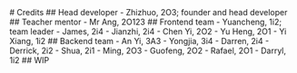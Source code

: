 

<Container text>
  <main className={styles['top-padded']}>
    # Credits
    ## Head developer
	  - Zhizhuo, 2O3; founder and head developer
    ## Teacher mentor
	  - Mr Ang, 2O123
    ## Frontend team
    - Yuancheng, 1i2; team leader 
    - James, 2i4
    - Jianzhi, 2i4
    - Chen Yi, 2O2
    - Yu Heng, 2O1
    - Yi Xiang, 1i2
   ## Backend team
    - An Yi, 3A3
    - Yongjia, 3i4
    - Darren, 2i4
    - Derrick, 2i2
    - Shua, 2i1
    - Ming, 2O3
    - Guofeng, 2O2
    - Rafael, 2O1
    - Darryl, 1i2
    ## WIP
  </main>
</Container>
